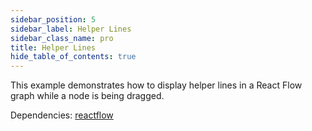 ```yaml
---
sidebar_position: 5
sidebar_label: Helper Lines
sidebar_class_name: pro
title: Helper Lines
hide_table_of_contents: true
---
```



This example demonstrates how to display helper lines in a React Flow graph while a node is being dragged.

Dependencies: [reactflow](https://www.npmjs.com/package/reactflow)

<ProExampleViewer slug="helper-lines" />
